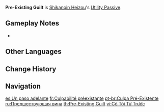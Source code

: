 {{Talent Infobox
|image         = Talent Pre-Existing Guilt.png
|character     = Shikanoin Heizou
|type          = Utility Passive
|info          = Decreases [[sprinting]] [[Stamina]] consumption for your own party members by 20%.<br />Not stackable with Passive Talents that provide the exact same effects.
|utility1      = Sprinting
|utility2      = Stamina
|utility3      = Party
|utility4      = Party Sprinting Stamina Reduction
}}
'''Pre-Existing Guilt''' is [[Shikanoin Heizou]]'s [[Utility Passive]].

==Gameplay Notes==
* {{TalentNote|character=Heizou|talent=Pre-Existing Guilt|alive}}
{{Talents by Category List|Party Sprinting Stamina Reduction Talents|header=identical|nottitle=Pre-Existing Guilt}}

==Other Languages==
{{Other Languages
|en      = Pre-Existing Guilt
|zhs     = 有罪在先
|zhs_rm  = Yǒuzuì Zàixiān
|zht     = 在罪之先
|zht_rm  = Yǒuzuì Zàixiān
|zh_tl   = 
|ja      = 罪より前に
|ja_rm   = Tsumi Yori Mae ni{{Assumed}}
|ja_tl   = Before the Crime
|ko      = 범인보다 한발 먼저
|ko_rm   = Beominboda Hanbal Meonjeo
|ko_tl   = One Step Ahead of the Criminal
|es      = Un paso adelante
|es_tl   = A Step Ahead
|fr      = Culpabilité préexistante
|fr_tl   = Pre-Existing Guilt
|ru      = Предшествующая вина
|ru_tl   = 
|th      = Pre-Existing Guilt
|vi      = Có Tội Từ Trước
|vi_tl   = 
|de      = Verbrechen zuvorkommen
|de_tl   = Crime Pre-Emption
|id      = Pre-Existing Guilt
|pt      = Culpa Pré-Existente
|pt_tl   = 
|tr      = Geçmişteki Suçluluk
|tr_tl   = 
|it      = Senso di colpa pre-esistente
|it_tl   = Pre-Existing Guilt
}}

==Change History==
{{Change History|2.8}}

==Navigation==
{{Talent Navbox|Shikanoin Heizou}}

[[es:Un paso adelante]]
[[fr:Culpabilité préexistante]]
[[pt-br:Culpa Pré-Existente]]
[[ru:Предшествующая вина]]
[[th:Pre-Existing Guilt]]
[[vi:Có Tội Từ Trước]]